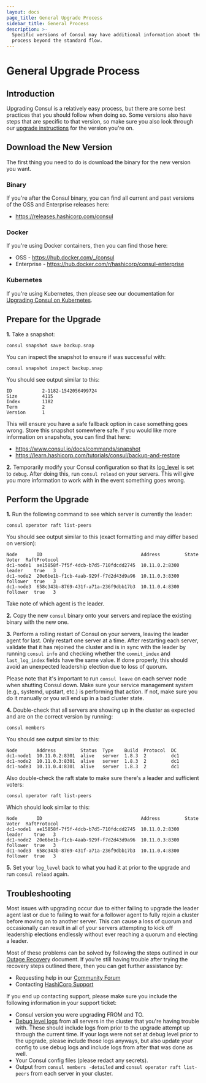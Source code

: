 ```yaml
---
layout: docs
page_title: General Upgrade Process
sidebar_title: General Process
description: >-
  Specific versions of Consul may have additional information about the upgrade
  process beyond the standard flow.
---
```


# General Upgrade Process

## Introduction

Upgrading Consul is a relatively easy process, but there are some best
practices that you should follow when doing so. Some versions also have
steps that are specific to that version, so make sure you also look through
our [upgrade instructions](/docs/upgrading/instructions) for the version you're on.

## Download the New Version

The first thing you need to do is download the binary for the new version
you want.

### Binary

If you're after the Consul binary, you can find all current and past versions
of the OSS and Enterprise releases here:

- https://releases.hashicorp.com/consul

### Docker

If you're using Docker containers, then you can find those here:

- OSS - https://hub.docker.com/_/consul
- Enterprise - https://hub.docker.com/r/hashicorp/consul-enterprise

### Kubernetes

If you're using Kubernetes, then please see our documentation for
[Upgrading Consul on Kubernetes](/docs/k8s/operations/upgrading).

## Prepare for the Upgrade

**1.** Take a snapshot:

```
consul snapshot save backup.snap
```

You can inspect the snapshot to ensure if was successful with:

```
consul snapshot inspect backup.snap
```

You should see output similar to this:

```
ID           2-1182-1542056499724
Size         4115
Index        1182
Term         2
Version      1
```

This will ensure you have a safe fallback option in case something goes wrong. Store
this snapshot somewhere safe. If you would like more information on snapshots, you
can find that here:

- https://www.consul.io/docs/commands/snapshot
- https://learn.hashicorp.com/tutorials/consul/backup-and-restore

**2.** Temporarily modify your Consul configuration so that its [log_level](/docs/agent/options.html#_log_level)
is set to `debug`. After doing this, run `consul reload` on your servers. This will
give you more information to work with in the event something goes wrong.

## Perform the Upgrade

**1.** Run the following command to see which server is currently the leader:

```
consul operator raft list-peers
```

You should see output similar to this (exact formatting and may differ based on version):

```
Node       ID                                    Address         State     Voter  RaftProtocol
dc1-node1  ae15858f-7f5f-4dcb-b7d5-710fdcdd2745  10.11.0.2:8300  leader    true   3
dc1-node2  20e6be1b-f1cb-4aab-929f-f7d2d43d9a96  10.11.0.3:8300  follower  true   3
dc1-node3  658c343b-8769-431f-a71a-236f9dbb17b3  10.11.0.4:8300  follower  true   3
```

Take note of which agent is the leader.

**2.** Copy the new `consul` binary onto your servers and replace the existing
binary with the new one.

**3.** Perform a rolling restart of Consul on your servers, leaving the leader agent
for last. Only restart one server at a time. After restarting each server, validate
that it has rejoined the cluster and is in sync with the leader by running `consul info`
and checking whether the `commit_index` and `last_log_index` fields have the same value.
If done properly, this should avoid an unexpected leadership election due to loss of quorum.

Please note that it's important to run `consul leave` on each server node when shutting
Consul down. Make sure your service management system (e.g., systemd, upstart, etc.) is
performing that action. If not, make sure you do it manually or you _will_ end up in a
bad cluster state.

**4.** Double-check that all servers are showing up in the cluster as expected and are on
the correct version by running:

```
consul members
```

You should see output similar to this:

```
Node       Address         Status  Type    Build  Protocol  DC
dc1-node1  10.11.0.2:8301  alive   server  1.8.3  2         dc1
dc1-node2  10.11.0.3:8301  alive   server  1.8.3  2         dc1
dc1-node3  10.11.0.4:8301  alive   server  1.8.3  2         dc1
```

Also double-check the raft state to make sure there's a leader and sufficient voters:

```
consul operator raft list-peers
```

Which should look similar to this:

```
Node       ID                                    Address         State     Voter  RaftProtocol
dc1-node1  ae15858f-7f5f-4dcb-b7d5-710fdcdd2745  10.11.0.2:8300  leader    true   3
dc1-node2  20e6be1b-f1cb-4aab-929f-f7d2d43d9a96  10.11.0.3:8300  follower  true   3
dc1-node3  658c343b-8769-431f-a71a-236f9dbb17b3  10.11.0.4:8300  follower  true   3
```

**5.** Set your `log_level` back to what you had it at prior to the upgrade and run
`consul reload` again.

## Troubleshooting

Most issues with upgrading occur due to either failing to upgrade the leader agent last
or due to failing to wait for a follower agent to fully rejoin a cluster before moving
on to another server. This can cause a loss of quorum and occasionally can result in
all of your servers attempting to kick off leadership elections endlessly without ever
reaching a quorum and electing a leader.

Most of these problems can be solved by following the steps outlined in our
[Outage Recovery](https://learn.hashicorp.com/tutorials/consul/recovery-outage) document.
If you're still having trouble after trying the recovery steps outlined there,
then you can get further assistance by:

- Requesting help in our [Community Forum](https://discuss.hashicorp.com/c/consul/29)
- Contacting [HashiCorp Support](https://support.hashicorp.com/)

If you end up contacting support, please make sure you include the following information
in your support ticket:

- Consul version you were upgrading FROM and TO.
- [Debug level logs](/docs/agent/options.html#_log_level) from all servers in the cluster
  that you're having trouble with. These should include logs from prior to the upgrade attempt
  up through the current time. If your logs were not set at debug level prior to the
  upgrade, please include those logs anyways, but also update your config to use debug logs
  and include logs from after that was done as well.
- Your Consul config files (please redact any secrets).
- Output from `consul members -detailed` and `consul operator raft list-peers` from each
  server in your cluster.
